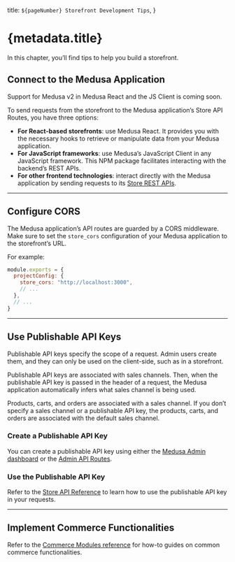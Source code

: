   title: `${pageNumber} Storefront Development Tips`,
}

# {metadata.title}

In this chapter, you’ll find tips to help you build a storefront.

## Connect to the Medusa Application

<Note type="soon">

Support for Medusa v2 in Medusa React and the JS Client is coming soon.

</Note>

To send requests from the storefront to the Medusa application’s Store API Routes, you have three options:

- **For React-based storefronts**: use Medusa React. It provides you with the necessary hooks to retrieve or manipulate data from your Medusa application.
- **For JavaScript frameworks**: use Medusa’s JavaScript Client in any JavaScript framework. This NPM package facilitates interacting with the backend’s REST APIs.
- **For other frontend technologies**:  interact directly with the Medusa application by sending requests to its [Store REST APIs](https://docs.medusajs.com/api/store).

---

## Configure CORS

The Medusa application’s API routes are guarded by a CORS middleware. Make sure to set the `store_cors` configuration of your Medusa application to the storefront’s URL.

For example:

```js title="medusa-config.js"
module.exports = {
  projectConfig: {
    store_cors: "http://localhost:3000",
    // ...
  },
  // ...
}
```

---

## Use Publishable API Keys

Publishable API keys specify the scope of a request. Admin users create them, and they can only be used on the client-side, such as in a storefront.

Publishable API keys are associated with sales channels. Then, when the publishable API key is passed in the header of a request, the Medusa application automatically infers what sales channel is being used.

<Note>

Products, carts, and orders are associated with a sales channel. If you don’t specify a sales channel or a publishable API key, the products, carts, and orders are associated with the default sales channel.

</Note>

### Create a Publishable API Key

You can create a publishable API key using either the [Medusa Admin dashboard](https://docs.medusajs.com/user-guide/settings/publishable-api-keys) or the [Admin API Routes](https://docs.medusajs.com/api/admin#publishable-api-keys).

### Use the Publishable API Key

Refer to the [Store API Reference](https://docs.medusajs.com/api/store#publishable-api-key) to learn how to use the publishable API key in your requests.

---

## Implement Commerce Functionalities

Refer to the [Commerce Modules reference](!resources!/commerce-modules) for how-to guides on common commerce functionalities.
